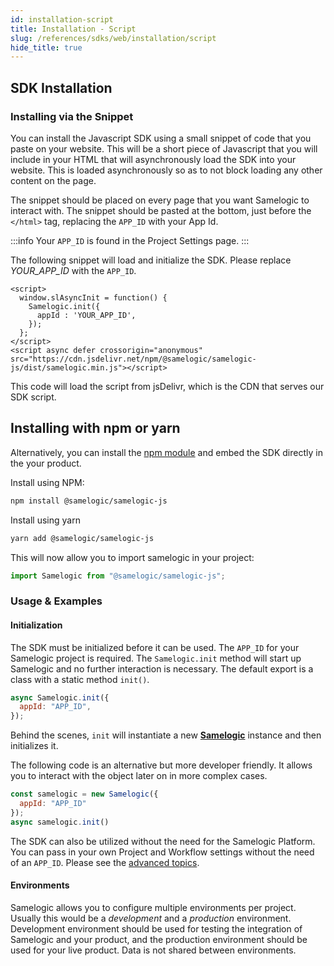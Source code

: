 ```yaml
---
id: installation-script
title: Installation - Script
slug: /references/sdks/web/installation/script
hide_title: true
---
```


## SDK Installation

### Installing via the Snippet

You can install the Javascript SDK using a small snippet of code that you paste on your website. This will be a short piece of Javascript that you will include
in your HTML that will asynchronously load the SDK into your website. This is loaded asynchronously so as to not block loading any other content on the page.

The snippet should be placed on every page that you want Samelogic to interact with. The snippet should be pasted at the bottom, just before the `</html>` tag, replacing the `APP_ID` with
your App Id.

:::info
Your `APP_ID` is found in the Project Settings page.
:::

The following snippet will load and initialize the SDK. Please replace _YOUR_APP_ID_ with the `APP_ID`.

```markup
<script>
  window.slAsyncInit = function() {
    Samelogic.init({
      appId : 'YOUR_APP_ID',
    });
  };
</script>
<script async defer crossorigin="anonymous" src="https://cdn.jsdelivr.net/npm/@samelogic/samelogic-js/dist/samelogic.min.js"></script>
```

This code will load the script from jsDelivr, which is the CDN that serves our SDK script.

## Installing with npm or yarn

Alternatively, you can install the [npm module](https://www.npmjs.com/package/@samelogic/samelogic-js) and embed the SDK directly in the your product.

Install using NPM:

```bash
npm install @samelogic/samelogic-js
```

Install using yarn

```bash
yarn add @samelogic/samelogic-js
```

This will now allow you to import samelogic in your project:

```javascript
import Samelogic from "@samelogic/samelogic-js";
```

### Usage & Examples

#### Initialization

The SDK must be initialized before it can be used. The `APP_ID` for your Samelogic project is required.
The `Samelogic.init` method will start up Samelogic and no further interaction is necessary. The default export is a class
with a static method `init()`.

```javascript
async Samelogic.init({
  appId: "APP_ID",
});
```

Behind the scenes, `init` will instantiate a new [**Samelogic**](/references/sdks/web/reference/samelogic-js.samelogic) instance and then initializes it.

The following code is an alternative but more developer friendly. It allows you to interact with the object later on in more complex cases.

```javascript
const samelogic = new Samelogic({
  appId: "APP_ID"
});
async samelogic.init()
```

The SDK can also be utilized without the need for the Samelogic Platform. You can pass in your own Project and Workflow settings without the need of an `APP_ID`.
Please see the [advanced topics](/references/sdks/web/advanced#using-without-samelogic-platform).

#### Environments

Samelogic allows you to configure multiple environments per project. Usually this would be a _development_ and a _production_ environment.
Development environment should be used for testing the integration of Samelogic and your product, and the production environment should be used
for your live product. Data is not shared between environments.
